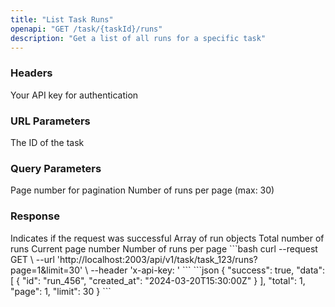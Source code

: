 ```yaml
---
title: "List Task Runs"
openapi: "GET /task/{taskId}/runs"
description: "Get a list of all runs for a specific task"
---
```


### Headers

<ParamField header="x-api-key" type="string" required>
  Your API key for authentication
</ParamField>

### URL Parameters

<ParamField path="taskId" type="string" required>
  The ID of the task
</ParamField>

### Query Parameters

<ParamField query="page" type="number" default="1">
  Page number for pagination
</ParamField>

<ParamField query="limit" type="number" default="30">
  Number of runs per page (max: 30)
</ParamField>

### Response

<ResponseField name="success" type="boolean">
  Indicates if the request was successful
</ResponseField>

<ResponseField name="data" type="array">
  Array of run objects
</ResponseField>

<ResponseField name="total" type="number">
  Total number of runs
</ResponseField>

<ResponseField name="page" type="number">
  Current page number
</ResponseField>

<ResponseField name="limit" type="number">
  Number of runs per page
</ResponseField>

<RequestExample>
```bash
curl --request GET \
  --url 'http://localhost:2003/api/v1/task/task_123/runs?page=1&limit=30' \
  --header 'x-api-key: <your-api-key>'
```
</RequestExample>

<ResponseExample>
```json
{
  "success": true,
  "data": [
    {
      "id": "run_456",
      "created_at": "2024-03-20T15:30:00Z"
    }
  ],
  "total": 1,
  "page": 1,
  "limit": 30
}
```
</ResponseExample> 
